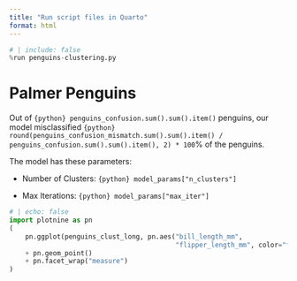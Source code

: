 ```yaml
---
title: "Run script files in Quarto"
format: html
---
```


```python
# | include: false
%run penguins-clustering.py
```

# Palmer Penguins

Out of `{python} penguins_confusion.sum().sum().item()` penguins, our model misclassified `{python} round(penguins_confusion_mismatch.sum().sum().item() / penguins_confusion.sum().sum().item(), 2) * 100`% of the penguins.

The model has these parameters:

- Number of Clusters: `{python} model_params["n_clusters"]`

- Max Iterations: `{python} model_params["max_iter"]`

```python
# | echo: false
import plotnine as pn
(
    pn.ggplot(penguins_clust_long, pn.aes("bill_length_mm",
                                          "flipper_length_mm", color="factor(group)"))
    + pn.geom_point()
    + pn.facet_wrap("measure")
)
```

